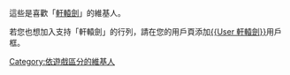 這些是喜歡「[[軒轅劍_(電腦遊戲)|軒轅劍]]」的維基人。

若您也想加入支持「軒轅劍」的行列，請在您的用戶頁添加[[Template:User_轩辕剑|<nowiki>{{User 軒轅劍}}</nowiki>]]用戶框。

{{Boxboxtop|用戶框樣式}}{{User 軒轅劍|nocat=yes}}{{Boxboxbottom}}

[[Category:依遊戲區分的維基人|Category:依遊戲區分的維基人]]